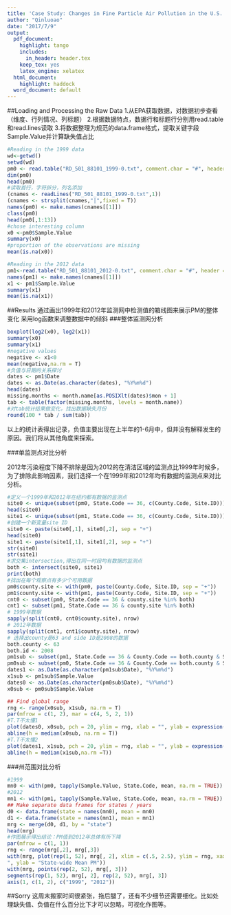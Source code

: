 ---
title: 'Case Study: Changes in Fine Particle Air Pollution in the U.S.'
author: "Qinluoao"
date: "2017/7/9"
output:
  pdf_document:
    highlight: tango
    includes:
      in_header: header.tex
    keep_tex: yes
    latex_engine: xelatex
  html_document:
    highlight: haddock
  word_document: default
---
##Loading and Processing the Raw Data
1.从EPA获取数据，对数据初步查看（维度、行列情况、列标题）
2.根据数据特点，数据行和标题行分别用read.table和read.lines读取
3.将数据整理为规范的data.frame格式，提取关键字段Sample.Value并计算缺失值占比
```{r}
#Reading in the 1999 data
wd<-getwd()
setwd(wd)
pm0 <- read.table("RD_501_88101_1999-0.txt", comment.char = "#", header = F, sep = "|",na.strings = "")
dim(pm0)
head(pm0)
#读取首行，字符拆分，列名添加
(cnames <- readLines("RD_501_88101_1999-0.txt",1))
(cnames <- strsplit(cnames,"|",fixed = T))
names(pm0) <- make.names(cnames[[1]])
class(pm0)
head(pm0[,1:13])
#chose interesting column
x0 <-pm0$Sample.Value
summary(x0)
#proportion of the observations are missing
mean(is.na(x0))

#Reading in the 2012 data
pm1<-read.table("RD_501_88101_2012-0.txt", comment.char = "#", header = F, sep = "|",na.strings = "")
names(pm1) <- make.names(cnames[[1]])
x1 <- pm1$Sample.Value
summary(x1)
mean(is.na(x1))
```
##Results
通过画出1999年和2012年监测网中检测值的箱线图来展示PM的整体变化
采用log函数来调整数据中的倾斜
###整体监测网分析
```{r}
boxplot(log2(x0), log2(x1))
summary(x0)
summary(x1)
#negative values  
negative <- x1<0
mean(negative,na.rm = T)
#负值与日期的关系探讨
dates <- pm1$Date
dates <- as.Date(as.character(dates), "%Y%m%d")
head(dates)
missing.months <- month.name[as.POSIXlt(dates)$mon + 1]
tab <- table(factor(missing.months, levels = month.name))
#对tab统计结果做变化，找出数据缺失月份
round(100 * tab / sum(tab))
```
以上的统计表得出记录，负值主要出现在上半年的1-6月中，但并没有解释发生的原因。我们将从其他角度来探索。

###单监测点对比分析

2012年污染程度下降不排除是因为2012的在清洁区域的监测点比1999年时候多，为了排除此影响因素，我们选择一个在1999年和2012年均有数据的监测点来对比分析。
```{r warning=FALSE}
#定义一个1999年和2012年在纽约都有数据的监测点
site0 <- unique(subset(pm0, State.Code == 36, c(County.Code, Site.ID)))
head(site0)
site1 <- unique(subset(pm1, State.Code == 36, c(County.Code, Site.ID)))
#创建一个新变量site ID
site0 <- paste(site0[,1], site0[,2], sep = "+")
head(site0)
site1 <- paste(site1[,1], site1[,2], sep = "+")
str(site0)
str(site1)
#求交集intersection,得出在同一时段均有数据的监测点
both <- intersect(site0, site1)
print(both)
#找出在每个观察点有多少个可用数据
pm0$county.site <- with(pm0, paste(County.Code, Site.ID, sep = "+"))
pm1$county.site <- with(pm1, paste(County.Code, Site.ID, sep = "+"))
cnt0 <- subset(pm0, State.Code == 36 & county.site %in% both)
cnt1 <- subset(pm1, State.Code == 36 & county.site %in% both)
# 1999年数据
sapply(split(cnt0, cnt0$county.site), nrow)
# 2012年数据
sapply(split(cnt1, cnt1$county.site), nrow)
# 选择出county是63 and side ID是2008的数据
both.county <- 63
both.id <- 2008
pm1sub <- subset(pm1, State.Code == 36 & County.Code == both.county & Site.ID == both.id)
pm0sub <- subset(pm0, State.Code == 36 & County.Code == both.county & Site.ID == both.id)
dates1 <- as.Date(as.character(pm1sub$Date), "%Y%m%d")
x1sub <- pm1sub$Sample.Value
dates0 <- as.Date(as.character(pm0sub$Date), "%Y%m%d")
x0sub <- pm0sub$Sample.Value

## Find global range
rng <- range(x0sub, x1sub, na.rm = T)
par(mfrow = c(1, 2), mar = c(4, 5, 2, 1))
#T.T不太懂1
plot(dates0, x0sub, pch = 20, ylim = rng, xlab = "", ylab = expression(PM[2.5] * " (" * mu * g/m^3 * ")"))
abline(h = median(x0sub, na.rm = T))
#T.T不太懂2
plot(dates1, x1sub, pch = 20, ylim = rng, xlab = "", ylab = expression(PM[2.5] * " (" * mu * g/m^3 * ")"))
abline(h = median(x1sub,na.rm =T))
```

###州范围对比分析
```{r}
#1999
mn0 <- with(pm0, tapply(Sample.Value, State.Code, mean, na.rm = TRUE))
#2012
mn1 <- with(pm1, tapply(Sample.Value, State.Code, mean, na.rm = TRUE))
## Make separate data frames for states / years
d0 <- data.frame(state = names(mn0), mean = mn0)
d1 <- data.frame(state = names(mn1), mean = mn1)
mrg <- merge(d0, d1, by = "state")
head(mrg)
#作图展示得出结论：PM值到2012年总体有所下降
par(mfrow = c(1, 1))
rng <- range(mrg[,2], mrg[,3])
with(mrg, plot(rep(1, 52), mrg[, 2], xlim = c(.5, 2.5), ylim = rng, xaxt = "n", xlab = "\
", ylab = "State-wide Mean PM"))
with(mrg, points(rep(2, 52), mrg[, 3]))
segments(rep(1, 52), mrg[, 2], rep(2, 52), mrg[, 3])
axis(1, c(1, 2), c("1999", "2012"))
```

##Sorry
  这周末搬家时间很紧张，拖后腿了，还有不少细节还需要细化。比如处理缺失值、负值在什么百分比下才可以忽略，可视化作图等。
